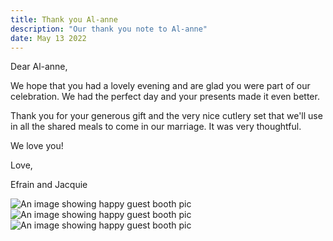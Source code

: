 ```yaml
---
title: Thank you Al-anne
description: "Our thank you note to Al-anne"
date: May 13 2022
---
```


Dear Al-anne,

We hope that you had a lovely evening and are glad you were part of our celebration.   We had the perfect day and your presents made it even better.

Thank you for your generous gift and the very nice cutlery set that we'll use in all the shared meals to come in our marriage.  It was very thoughtful.

We love you!

Love,

Efrain and Jacquie

<img
  src="https://df228i90pf8cn.cloudfront.net/TQF8P7FJQPS95QB5.jpg"
  title="First"
  alt="An image showing happy guest booth pic"
/>
<img
  src="https://df228i90pf8cn.cloudfront.net/TQF8P7FJQPS95QB5.jpg"
  title="Second"
  alt="An image showing happy guest booth pic"
/>
<img
  src="https://df228i90pf8cn.cloudfront.net/TQF8P7FJQPS95QB5.jpg"
  title="Third"
  alt="An image showing happy guest booth pic"
/>

